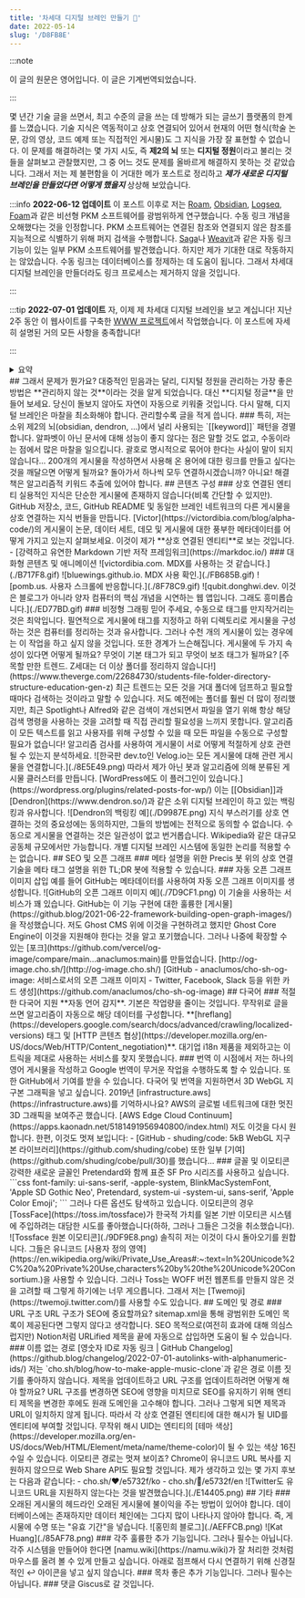 ```yaml
---
title: '차세대 디지털 브레인 만들기 🧠'
date: 2022-05-14
slug: '/D8FB8E'
---
```


:::note

이 글의 원문은 영어입니다. 이 글은 기계번역되었습니다.

:::

몇 년간 기술 글을 쓰면서, 최고 수준의 글을 쓰는 데 방해가 되는 글쓰기 플랫폼의 한계를 느꼈습니다. 기술 지식은 역동적이고 상호 연결되어 있어서 현재의 어떤 형식(학술 논문, 강의 영상, 코드 예제 또는 직접적인 게시물)도 그 지식을 가장 잘 표현할 수 없습니다. 이 문제를 해결하려는 몇 가지 시도, 즉 **제2의 뇌** 또는 **디지털 정원**이라고 불리는 것들을 살펴보고 관찰했지만, 그 중 어느 것도 문제를 올바르게 해결하지 못하는 것 같았습니다. 그래서 저는 제 불편함을 이 거대한 메가 포스트로 정리하고 **_제가 새로운 디지털 브레인을 만들었다면 어떻게 했을지_** 상상해 보았습니다.

:::info **2022-06-12 업데이트**
이 포스트 이후로 저는 [Roam](https://roamresearch.com/), [Obsidian](https://obsidian.md), [Logseq](https://logseq.com/), [Foam](https://foambubble.github.io/foam/)과 같은 비선형 PKM 소프트웨어를 광범위하게 연구했습니다. 수동 링크 개념을 오해했다는 것을 인정합니다. PKM 소프트웨어는 연결된 참조와 연결되지 않은 참조를 지능적으로 식별하기 위해 퍼지 검색을 수행합니다. [Saga](https://saga.so)나 [Weavit](https://www.weavit.ai/)과 같은 자동 링크 기능이 있는 일부 PKM 소프트웨어를 발견했습니다. 하지만 제가 기대한 대로 작동하지는 않았습니다. 수동 링크는 데이터베이스를 정제하는 데 도움이 됩니다. 그래서 차세대 디지털 브레인을 만들더라도 링크 프로세스는 제거하지 않을 것입니다.

:::

:::tip **2022-07-01 업데이트**
자, 이제 제 차세대 디지털 브레인을 보고 계십니다! 지난 2주 동안 이 웹사이트를 구축한 [WWW 프로젝트](https://github.com/anaclumos/extracranial)에서 작업했습니다. 이 포스트에 자세히 설명된 거의 모든 사항을 충족합니다!

:::

<details>
  <summary>요약</summary>- **코드**-**이미지**-**저장소**-**텍스트**의 **심미적**-**대화형**-**자동** 더미를 만들어
  스스로 **구성**-**제시**-**제안**합니다. - 수동 태깅, 링크, 이미지 처리 등이 **없습니다**. - 무작위 지식을 던지기만
  하면 **지식 메시 네트워크**가 생성됩니다. - **알고리즘**이 모든 것을 운영합니다. 전 세계 **다른 언어**로 포함, 처리,
  구성 및 배포됩니다. - 지식을 **관리**하지 않습니다. 알고리즘은 오래된 콘텐츠에 불이익을 줍니다(이를 피하려면 게시물을
  **상록수**로 표시할 수 있습니다).
</details>
## 그래서 문제가 뭔가요? 대중적인 믿음과는 달리, 디지털 정원을 관리하는 가장 좋은 방법은 **관리하지 않는 것**이라는 것을
알게 되었습니다. 대신 **디지털 정글**을 만들어 보세요. 당신이 돌보지 않아도 자연이 자동으로 키워줄 것입니다. 다시 말해,
디지털 브레인은 마찰을 최소화해야 합니다. 관리할수록 글을 적게 씁니다. ### 특히, 저는 소위 제2의 뇌(obsidian, dendron,
...)에서 널리 사용되는 `[[keyword]]` 패턴을 경멸합니다. 알파벳이 아닌 문서에 대해 성능이 좋지 않다는 점은 말할 것도
없고, 수동이라는 점에서 많은 마찰을 일으킵니다. 괄호로 명시적으로 묶어야 한다는 사실이 말이 되지 않습니다... 200개의
게시물을 작성하면서 사용해 온 용어에 대한 링크를 만들고 싶다는 것을 깨달으면 어떻게 될까요? 돌아가서 하나씩 모두
연결하시겠습니까? 아니요! 해결책은 알고리즘적 키워드 추출에 있어야 합니다. ## 콘텐츠 구성 ### 상호 연결된 엔티티
실용적인 지식은 단순한 게시물에 존재하지 않습니다(비록 간단할 수 있지만). GitHub 저장소, 코드, GitHub README 및 동일한
브레인 네트워크의 다른 게시물을 상호 연결하는 지식 번들을 만듭니다. [Victor](https://victordibia.com/blog/alpha-code/)의
게시물이 논문, 데이터 세트, 데모 및 게시물에 대한 풍부한 메타데이터를 어떻게 가지고 있는지 살펴보세요. 이것이 제가
**상호 연결된 엔티티**로 보는 것입니다. - [강력하고 유연한 Markdown 기반 저작 프레임워크](https://markdoc.io/) ###
대화형 콘텐츠 및 애니메이션 ![victordibia.com. MDX를 사용하는 것 같습니다.](./B717F8.gif) ![bluewings.github.io. MDX
사용 확인.](./FB685B.gif) ![pomb.us. 사용자 스크롤에 반응합니다.](./8F78C9.gif) ![qubit.donghwi.dev. 이것은 블로그가
아니라 양자 컴퓨터의 핵심 개념을 시연하는 웹 앱입니다. 그래도 흥미롭습니다.](./ED77BD.gif) ### 비정형 그래핑 믿어
주세요, 수동으로 태그를 만지작거리는 것은 최악입니다. 필연적으로 게시물에 태그를 지정하고 하위 디렉토리로 게시물을
구성하는 것은 컴퓨터를 정리하는 것과 유사합니다. 그러나 수천 개의 게시물이 있는 경우에는 이 작업을 하고 싶지 않을
것입니다. 또한 경계가 느슨해집니다. 게시물에 두 가지 속성이 있다면 어떻게 될까요? 무엇이 기본 태그가 되고 무엇이 보조
태그가 될까요? [주목할 만한 트렌드. Z세대는 더 이상 폴더를 정리하지
않습니다!](https://www.theverge.com/22684730/students-file-folder-directory-structure-education-gen-z) 최근 트렌드는
모든 것을 거대 폴더에 덤프하고 필요할 때마다 검색하는 것이라고 말할 수 있습니다. 저도 예전에는 폴더를 훨씬 더 많이
정리했지만, 최근 Spotlight나 Alfred와 같은 검색이 개선되면서 파일을 열기 위해 항상 해당 검색 명령을 사용하는 것을 고려할
때 직접 관리할 필요성을 느끼지 못합니다. 알고리즘이 모든 텍스트를 읽고 사용자를 위해 구성할 수 있을 때 모든 파일을
수동으로 구성할 필요가 없습니다! 알고리즘 검사를 사용하여 게시물이 서로 어떻게 적절하게 상호 관련될 수 있는지
분석하세요. ![한국판 dev.to인 Velog.io는 모든 게시물에 대해 관련 게시물을 연결합니다.](./8E5E49.png) 따라서 제가 아닌
봇과 알고리즘에 의해 분류된 게시물 클러스터를 만듭니다. [WordPress에도 이 플러그인이
있습니다.](https://wordpress.org/plugins/related-posts-for-wp/) 이는 [[Obsidian]]과 [Dendron](https://www.dendron.so/)과
같은 소위 디지털 브레인이 하고 있는 백링킹과 유사합니다. ![Dendron의 백링킹 예](./D9987E.png) 지식 부스러기를 상호
연결하는 것의 중요성에는 동의하지만, 그들의 방법에는 전적으로 동의할 수 없습니다. 수동으로 게시물을 연결하는 것은
일관성이 없고 번거롭습니다. Wikipedia와 같은 대규모 공동체 규모에서만 가능합니다. 개별 디지털 브레인 시스템에 동일한
논리를 적용할 수는 없습니다. ## SEO 및 오픈 그래프 ### 메타 설명을 위한 Precis 봇 위의 상호 연결 기술을 메타 태그 설명을
위한 TL;DR 봇에 적용할 수 있습니다. ### 자동 오픈 그래프 이미지 삽입 예를 들어 GitHub는 메타데이터를 사용하여 자동 오픈
그래프 이미지를 생성합니다. ![GitHub의 오픈 그래프 이미지 예](./7D9CF1.png) 이 기술을 사용하는 서비스가 꽤 있습니다.
GitHub는 이 기능 구현에 대한 훌륭한 [게시물](https://github.blog/2021-06-22-framework-building-open-graph-images/)을
작성했습니다. 저도 Ghost CMS 위에 이것을 구현하려고 했지만 Ghost Core Engine이 이것을 지원해야 한다는 것을 알고
포기했습니다. 그러나 나중에 확장할 수 있는 [포크](https://github.com/vercel/og-image/compare/main...anaclumos:main)를
만들었습니다. [http://og-image.cho.sh/](http://og-image.cho.sh/) [GitHub - anaclumos/cho-sh-og-image: 서비스로서의 오픈
그래프 이미지 - Twitter, Facebook, Slack 등을 위한 카드 생성](https://github.com/anaclumos/cho-sh-og-image) ## 다국어
### 적절한 다국어 지원 **자동 언어 감지**. 기본은 작업량을 줄이는 것입니다. 무작위로 글을 쓰면 알고리즘이 자동으로 해당
데이터를 구성합니다. **[hreflang](https://developers.google.com/search/docs/advanced/crawling/localized-versions) 태그
및 [HTTP 콘텐츠 협상](https://developer.mozilla.org/en-US/docs/Web/HTTP/Content_negotiation)**. 대기업 i18n 제품을
제외하고는 이 트릭을 제대로 사용하는 서비스를 찾지 못했습니다. ### 번역 이 시점에서 저는 하나의 영어 게시물을 작성하고
Google 번역이 무거운 작업을 수행하도록 할 수 있습니다. 또한 GitHub에서 기여를 받을 수 있습니다. 다국어 및 번역을
지원하면서 3D WebGL 지구본 그래픽을 넣고 싶습니다. 2019년 [infrastructure.aws](https://infrastructure.aws)를
기억하시나요? AWS의 글로벌 네트워크에 대한 멋진 3D 그래픽을 보여주곤 했습니다. [AWS Edge Cloud
Continuum](https://apps.kaonadn.net/5181491956940800/index.html) 저도 이것을 다시 원합니다. 한편, 이것도 멋져 보입니다:
- [GitHub - shuding/code: 5kB WebGL 지구본 라이브러리](https://github.com/shuding/cobe) 또한 일부
[기여](https://github.com/shuding/cobe/pull/30)를 했습니다... ### 글꼴 및 이모티콘 강력한 새로운 글꼴인 Pretendard와
함께 표준 SF Pro 시리즈를 사용하고 싶습니다. ```css font-family: ui-sans-serif, -apple-system, BlinkMacSystemFont,
'Apple SD Gothic Neo', Pretendard, system-ui -system-ui, sans-serif, 'Apple Color Emoji'; ``` 그러나 다른 옵션도
탐색하고 있습니다. 이모티콘의 경우 [TossFace](https://toss.im/tossface)가 한국적 가치를 일본 기반 이모티콘 시스템에
주입하려는 대담한 시도를 좋아했습니다(하하, 그러나 그들은 그것을 취소했습니다). ![Tossface 원본 이모티콘](./9DF9E8.png)
솔직히 저는 이것이 다시 돌아오기를 원합니다. 그들은 유니코드 [사용자 정의
영역](https://en.wikipedia.org/wiki/Private_Use_Areas#:~:text=In%20Unicode%2C%20a%20Private%20Use,characters%20by%20the%20Unicode%20Consortium.)을
사용할 수 있습니다. 그러나 Toss는 WOFF 버전 웹폰트를 만들지 않은 것을 고려할 때 그렇게 하기에는 너무 게으릅니다. 그래서
저는 [Twemoji](https://twemoji.twitter.com/)를 사용할 수도 있습니다. ## 도메인 및 경로 ### URL 구조 URL 구조가 SEO에
중요할까요? sitemap.xml을 통해 광범위한 도메인 목록이 제공된다면 그렇지 않다고 생각합니다. SEO 목적으로(여전히 효과에
대해 의심스럽지만) Notion처럼 URLified 제목을 끝에 자동으로 삽입하면 도움이 될 수 있습니다. ### 이름 없는 경로 [영숫자
ID로 자동 링크 | GitHub Changelog](https://github.blog/changelog/2022-07-01-autolinks-with-alphanumeric-ids/) 저는
`cho.sh/blog/how-to-make-apple-music-clone`과 같은 경로 이름 짓기를 좋아하지 않습니다. 제목을 업데이트하고 URL 구조를
업데이트하려면 어떻게 해야 할까요? URL 구조를 변경하면 SEO에 영향을 미치므로 SEO를 유지하기 위해 엔티티 제목을 변경한
후에도 원래 도메인을 고수해야 합니다. 그러나 그렇게 되면 제목과 URL이 일치하지 않게 됩니다. 따라서 각 상호 연결된
엔티티에 대한 해시가 될 UID를 엔티티에 부여할 것입니다. 무작위 해시 UID는 엔티티의 [테마
색상](https://developer.mozilla.org/en-US/docs/Web/HTML/Element/meta/name/theme-color)이 될 수 있는 색상 16진수일 수
있습니다. 이모티콘 경로는 멋져 보이죠? Chrome이 유니코드 URL 복사를 지원하지 않으므로 Web Share API도 필요할 것입니다.
제가 생각하고 있는 몇 가지 후보는 다음과 같습니다: - cho.sh/♥/e5732f/ko - cho.sh/🧠/e5732f/en ![Twitter도 유니코드
URL을 지원하지 않는다는 것을 발견했습니다.](./E14405.png) ## 기타 ### 오래된 게시물의 헤드라인 오래된 게시물에 불이익을
주는 방법이 있어야 합니다. 데이터베이스에는 존재하지만 데이터 체인에는 그다지 많이 나타나지 않아야 합니다. 즉, 게시물에
수명 또는 "유효 기간"을 넣습니다. ![홍민희 블로그](./AEFFCB.png) ![Kat Huang](./85AF78.png) ### 각주 훌륭한 추가
기능입니다. 그러나 필수는 아닙니다. 각주 시스템을 만들어야 한다면 [namu.wiki](https://namu.wiki)가 잘 처리한 것처럼
마우스를 올려 볼 수 있게 만들고 싶습니다. 아래로 점프해서 다시 연결하기 위해 신경질적인 ↩️ 아이콘을 넣고 싶지 않습니다.
### 목차 좋은 추가 기능입니다. 그러나 필수는 아닙니다. ### 댓글 Giscus로 갈 것입니다.
